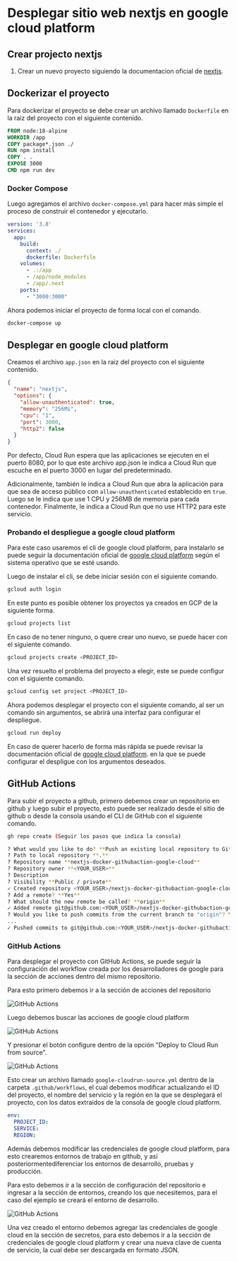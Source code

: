 # Desplegar sitio web nextjs en google cloud platform

## Crear projecto nextjs

1. Crear un nuevo proyecto siguiendo la documentacion oficial de
[nextjs](https://nextjs.org/docs/getting-started/installation).


## Dockerizar el proyecto
Para dockerizar el proyecto se debe crear un archivo llamado `Dockerfile` en la 
raiz del proyecto con el siguiente contenido.

```dockerfile
FROM node:18-alpine
WORKDIR /app
COPY package*.json ./
RUN npm install
COPY . .
EXPOSE 3000
CMD npm run dev
```

### Docker Compose
Luego agregamos el archivo `docker-compose.yml` para hacer más simple el proceso
de construir el contenedor y ejecutarlo.

```yml
version: '3.8'
services:
  app:
    build:
      context: ./
      dockerfile: Dockerfile
    volumes:
      - .:/app
      - /app/node_modules
      - /app/.next
    ports:
      - "3000:3000"
```

Ahora podemos iniciar el proyecto de forma local con el comando.

```bash 
docker-compose up
```

## Desplegar en google cloud platform

Creamos el archivo `app.json` en la raiz del proyecto con el siguiente 
contenido.

```json
{
  "name": "nextjs",
  "options": {
    "allow-unauthenticated": true,
    "memory": "256Mi",
    "cpu": "1",
    "port": 3000,
    "http2": false
  }
}
```

Por defecto, Cloud Run espera que las aplicaciones se ejecuten en el puerto 8080, 
por lo que este archivo app.json le indica a Cloud Run que escuche en el puerto 
3000 en lugar del predeterminado.

Adicionalmente, también le indica a Cloud Run que abra la aplicación para que
sea de acceso público con `allow-unauthenticated` establecido en `true`. Luego
se le indica que use 1 CPU y 256MB de memoria para cada contenedor.
Finalmente, le indica a Cloud Run que no use HTTP2 para este servicio.


### Probando el despliegue a google cloud platform

Para este caso usaremos el cli de google cloud platform, para instalarlo
se puede seguir la documentación oficial de 
[google cloud platform](https://cloud.google.com/sdk/docs/install) según el
sistema operativo que se esté usando.

Luego de instalar el cli, se debe iniciar sesión con el siguiente comando.

```bash
gcloud auth login
```

En este punto es posible obtener los proyectos ya creados en GCP de la siguiente
forma.

```bash
gcloud projects list
```

En caso de no tener ninguno, o quere crear uno nuevo, se puede hacer con el
siguiente comando.

```bash
gcloud projects create <PROJECT_ID>
```

Una vez resuelto el problema del proyecto a elegir, este se puede configur
con el siguiente comando.

```bash
gcloud config set project <PROJECT_ID>
```

Ahora podemos desplegar el proyecto con el siguiente comando, al ser un comando
sin argumentos, se abrirá una interfaz para configurar el despliegue. 

```bash
gcloud run deploy
```

En caso de querer hacerlo de forma más rápida se puede revisar la documentación
oficial de [google cloud platform](https://cloud.google.com/sdk/gcloud/reference/run/deploy).
en la que se puede configurar el despligue con los argumentos deseados.


## GitHub Actions
Para subir el proyecto a github, primero debemos crear un repositorio en github
y luego subir el proyecto, esto puede ser realizado desde el sitio de github o
desde la consola usando el CLI de GitHub con el siguiente comando.

```bash
gh repo create (Seguir los pasos que indica la consola)
```

```bash
? What would you like to do? **Push an existing local repository to GitHub**
? Path to local repository **.**
? Repository name **nextjs-docker-githubaction-google-cloud**
? Repository owner **<YOUR_USER>**
? Description 
? Visibility **Public / private**
✓ Created repository <YOUR_USER>/nextjs-docker-githubaction-google-cloud on GitHub
? Add a remote? **Yes**
? What should the new remote be called? **origin**
✓ Added remote git@github.com:<YOUR_USER>/nextjs-docker-githubaction-google-cloud.git
? Would you like to push commits from the current branch to "origin"? Yes
...
✓ Pushed commits to git@github.com:<YOUR_USER>/nextjs-docker-githubaction-google-cloud.git
```

### GitHub Actions
Para desplegar el proyecto con GitHub Actions, se puede seguir la configuración 
del workflow creada por los desarrolladores de google para la sección de acciones 
dentro del mismo repositorio.

Para esto primero debemos ir a la sección de acciones del repositorio

![GitHub Actions](/assets/next-google/github-actions.png)

Luego debemos buscar las acciones de google cloud platform 

![GitHub Actions](/assets/next-google/github-actions-gcp.png)

Y presionar el botón configure dentro de la opción "Deploy to Cloud Run from source".

![GitHub Actions](/assets/next-google/github-actions-gcp-deploy.png)

Esto crear un archivo llamado `google-cloudrun-source.yml` dentro de la carpeta 
`.github/workflows`, el cual debemos modificar actualizando el ID del proyecto, 
el nombre del servicio y la región en la que se desplegará el proyecto, con los
datos extraidos de la consola de google cloud platform.

```yml
env:
  PROJECT_ID: 
  SERVICE: 
  REGION: 
```

Además debemos modificar las credenciales de google cloud platform, para esto
crearemos entornos de trabajo en github, y así posteriormentediferenciar los 
entornos de desarrollo, pruebas y producción.

Para esto debemos ir a la sección de configuración del repositorio e ingresar
a la sección de entornos, creando los que necesitemos, para el caso del ejemplo
se creará el entorno de desarrollo.

![GitHub Actions](/assets/next-google/github-actions-env.png)

Una vez creado el entorno debemos agregar las credenciales de google cloud en la
sección de secretos, para esto debemos ir a la sección de credenciales de google
cloud platform y crear una nueva clave de cuenta de servicio, la cual debe ser
descargada en formato JSON.

